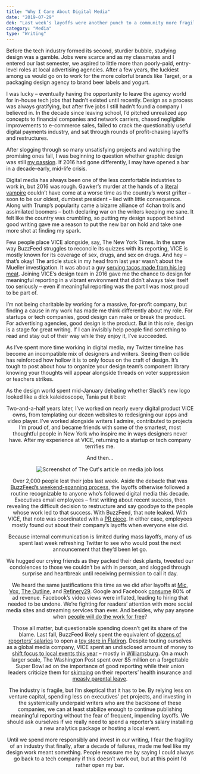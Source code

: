```yaml
---
title: "Why I Care About Digital Media"
date: "2019-07-29"
dek: "Last week’s layoffs were another punch to a community more fragile than it should be."
category: "Media"
type: "Writing"
---
```


Before the tech industry formed its second, sturdier bubble, studying design was a gamble. Jobs were scarce and as my classmates and I entered our last semester, we aspired to little more than poorly-paid, entry-level roles at local advertising agencies. After a few years, the luckiest among us would go on to work for the more colorful brands like Target, or a packaging design agency to brand beer labels and yogurt.

I was lucky – eventually having the opportunity to leave the agency world for in-house tech jobs that hadn’t existed until recently. Design as a process was always gratifying, but after five jobs I still hadn’t found a company I believed in. In the decade since leaving school, I’d pitched unrealized app concepts to financial companies and network carriers, chased negligible improvements to e-commerce sales, failed to crack the questionably useful digital payments industry, and sat through rounds of profit-chasing layoffs and restructures.

After slogging through so many unsatisfying projects and watching the promising ones fail, I was beginning to question whether graphic design was still [my passion](https://knowyourmeme.com/memes/graphic-design-is-my-passion). If 2016 had gone differently, I may have opened a bar in a decade-early, mid-life crisis.

Digital media has always been one of the less comfortable industries to work in, but 2016 was rough. Gawker’s murder at the hands of a [literal vampire](https://www.vanityfair.com/news/2016/08/peter-thiel-wants-to-inject-himself-with-young-peoples-blood) couldn’t have come at a worse time as the country’s worst grifter – soon to be our oldest, dumbest president – lied with little consequence. Along with Trump’s popularity came a bizarre alliance of 4chan trolls and assimilated boomers – both declaring war on the writers keeping me sane. It felt like the country was crumbling, so putting my design support behind good writing gave me a reason to put the new bar on hold and take one more shot at finding my spark.

Few people place VICE alongside, say, The New York Times. In the same way BuzzFeed struggles to reconcile its quizzes with its reporting, VICE is mostly known for its coverage of sex, drugs, and sex on drugs. And hey – that’s okay! The article stuck in my head from last year wasn’t about the Mueller investigation. It was about a guy [serving tacos made from his leg meat](https://www.vice.com/en_us/article/gykmn7/legal-ethical-cannibalism-human-meat-tacos-reddit-wtf). Joining VICE’s design team in 2016 gave me the chance to design for meaningful reporting in a vibrant environment that didn’t always take itself too seriously – even if meaningful reporting was the part I was most proud to be part of.

I’m not being charitable by working for a massive, for-profit company, but finding a cause in my work has made me think differently about my role. For startups or tech companies, good design can make or break the product. For advertising agencies, good design is the product. But in this role, design is a stage for great writing. If I can invisibly help people find something to read and stay out of their way while they enjoy it, I’ve succeeded.

As I’ve spent more time working in digital media, my Twitter timeline has become an incompatible mix of designers and writers. Seeing them collide has reinforced how hollow it is to only focus on the craft of design. It’s tough to post about how to organize your design team’s component library knowing your thoughts will appear alongside threads on voter suppression or teachers strikes.

As the design world spent mid-January debating whether Slack’s new logo looked like a dick kaleidoscope, Tania put it best:

<Tweet tweetLink="https://twitter.com/tanialili/status/1085914418439966721" align="center"  />

Two-and-a-half years later, I’ve worked on nearly every digital product VICE owns, from templating our dozen websites to redesigning our apps and video player. I’ve worked alongside writers I admire, contributed to projects I’m proud of, and became friends with some of the smartest, most thoughtful people in New York who inspire me in ways designers never have. After my experience at VICE, returning to a startup or tech company terrifies me.

And then...

<ArticleMedia hasShadow caption="Welp.">

![Screenshot of The Cut's article on media job loss](../images/writing/why_i_care_about_digital_media/the_cut_screenshot.png)

</ArticleMedia>

Over 2,000 people lost their jobs last week. Aside the debacle that was [BuzzFeed’s weekend-spanning process](https://twitter.com/annabroges/status/1088565558482735104), the layoffs otherwise followed a routine recognizable to anyone who’s followed digital media this decade. Executives email employees – first writing about recent success, then revealing the difficult decision to restructure and say goodbye to the people whose work led to that success. With BuzzFeed, that note leaked. With VICE, that note was coordinated with a [PR piece](https://www.hollywoodreporter.com/news/vice-media-reorganize-lay-10-percent-staff-1181785). In either case, employees mostly found out about their company’s layoffs when everyone else did.

Because internal communication is limited during mass layoffs, many of us spent last week refreshing Twitter to see who would post the next announcement that they’d been let go.

<Tweet tweetLink="https://twitter.com/GrimKim/status/1091449811545608194" align="center"  />

<Tweet tweetLink="https://twitter.com/dontforgetmac/status/1091451685996847104" align="center"  />

<Tweet tweetLink="https://twitter.com/BeckettMufson/status/1091684832592023552" align="center"  />

We hugged our crying friends as they packed their desk plants, tweeted our condolences to those we couldn’t be with in person, and slogged through surprise and heartbreak until receiving permission to call it day.

We heard the same justifications this time as we did after layoffs at [Mic](https://www.recode.net/2018/11/29/18117787/mic-layoffs-staff-bustle-facebook), [Vox](https://variety.com/2018/digital/news/vox-media-layoffs-50-employees-1202706362/), [The Outline](https://www.fastcompany.com/90231483/the-outline-has-laid-off-all-of-its-staff-writers), and [Refinery29](https://www.adweek.com/digital/refinery29-is-laying-off-about-40-employees/). Google and Facebook [consume](https://thehill.com/policy/technology/427369-media-layoffs-bring-heat-on-facebook-google) 80% of ad revenue. Facebook’s video views were inflated, leading to hiring that needed to be undone. We’re fighting for readers’ attention with more social media sites and streaming services than ever. And besides, why pay anyone when [people will do the work for free](https://nypost.com/2019/01/31/this-girl-made-buzzfeed-bundles-of-cash-and-all-she-got-was-a-lousy-t-shirt/)?

Those all matter, but questionable spending doesn’t get its share of the blame. Last fall, BuzzFeed likely spent the equivalent of [dozens of reporters’ salaries](https://commercialobserver.com/2018/10/buzzfeed-opening-story-esque-retail-concept-in-flatiron-district/) to open a [toy store in Flatiron](https://nypost.com/2018/10/04/buzzfeed-is-opening-a-quirky-toy-store-in-nyc-this-fall/). Despite touting ourselves as a global media company, VICE spent an undisclosed amount of money to [shift focus to local events this year](https://digiday.com/media/286636/) – mostly in [Williamsburg](http://bedfordandbowery.com/2018/10/smorgasburg-is-launching-a-williamsburg-night-market-with-vice/). On a much larger scale, The Washington Post spent over $5 million on a forgettable Super Bowl ad on the importance of good reporting while their union leaders criticize them for [skimping](https://twitter.com/KunkleFredrick/status/1091803438411902976) on their reporters’ health insurance and [measly parental leave](https://twitter.com/KunkleFredrick/status/1091803937911517184).

The industry is fragile, but I’m skeptical that it has to be. By relying less on venture capital, spending less on executives’ pet projects, and investing in the systemically underpaid writers who are the backbone of these companies, we can at least stabilize enough to continue publishing meaningful reporting without the fear of frequent, impending layoffs. We should ask ourselves if we really need to spend a reporter’s salary installing a new analytics package or hosting a local event.

Until we spend more responsibly and invest in our writing, I fear the fragility of an industry that finally, after a decade of failures, made me feel like my design work meant something. People reassure me by saying I could always go back to a tech company if this doesn’t work out, but at this point I’d rather open my bar.